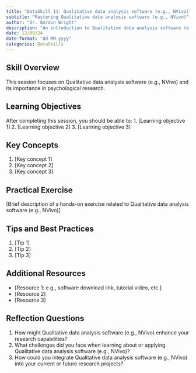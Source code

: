 ```yaml
---
title: "DataSkill 11: Qualitative data analysis software (e.g., NVivo)"
subtitle: "Mastering Qualitative data analysis software (e.g., NVivo)"
author: "Dr. Gordon Wright"
description: "An introduction to Qualitative data analysis software (e.g., NVivo) and its application in psychological research"
date: 12/09/24
date-format: "dd MM yyyy"
categories: DataSkills
---
```

## Skill Overview
This session focuses on Qualitative data analysis software (e.g., NVivo) and its importance in psychological research.

## Learning Objectives
After completing this session, you should be able to:
1. [Learning objective 1]
2. [Learning objective 2]
3. [Learning objective 3]

## Key Concepts
1. [Key concept 1]
2. [Key concept 2]
3. [Key concept 3]

## Practical Exercise
[Brief description of a hands-on exercise related to Qualitative data analysis software (e.g., NVivo)]

## Tips and Best Practices
1. [Tip 1]
2. [Tip 2]
3. [Tip 3]

## Additional Resources
- [Resource 1: e.g., software download link, tutorial video, etc.]
- [Resource 2]
- [Resource 3]

## Reflection Questions
1. How might Qualitative data analysis software (e.g., NVivo) enhance your research capabilities?
2. What challenges did you face when learning about or applying Qualitative data analysis software (e.g., NVivo)?
3. How could you integrate Qualitative data analysis software (e.g., NVivo) into your current or future research projects?
